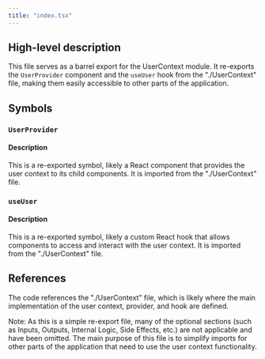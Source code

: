 ```yaml
---
title: "index.tsx"
---
```


## High-level description
This file serves as a barrel export for the UserContext module. It re-exports the `UserProvider` component and the `useUser` hook from the "./UserContext" file, making them easily accessible to other parts of the application.

## Symbols

### `UserProvider`
#### Description
This is a re-exported symbol, likely a React component that provides the user context to its child components. It is imported from the "./UserContext" file.

### `useUser`
#### Description
This is a re-exported symbol, likely a custom React hook that allows components to access and interact with the user context. It is imported from the "./UserContext" file.

## References
The code references the "./UserContext" file, which is likely where the main implementation of the user context, provider, and hook are defined.

Note: As this is a simple re-export file, many of the optional sections (such as Inputs, Outputs, Internal Logic, Side Effects, etc.) are not applicable and have been omitted. The main purpose of this file is to simplify imports for other parts of the application that need to use the user context functionality.